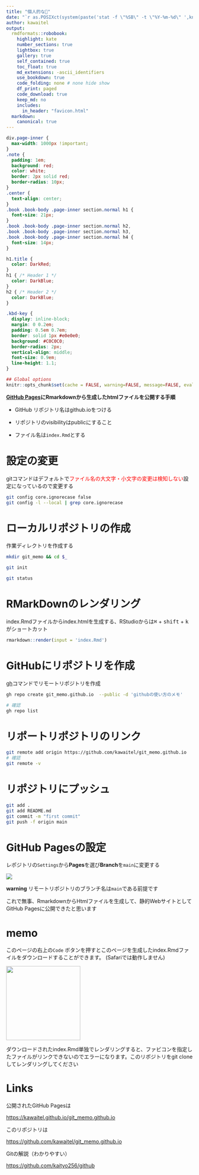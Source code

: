 ```yaml
---
title: "個人的な📝"
date: "`r as.POSIXct(system(paste('stat -f \"%SB\" -t \"%Y-%m-%d\" ',knitr::current_input()),intern = T))`"
author: kawaitel
output: 
  rmdformats::robobook:
    highlight: kate
    number_sections: true
    lightbox: true
    gallery: true
    self_contained: true
    toc_float: true
    md_extensions: -ascii_identifiers
    use_bookdown: true
    code_folding: none # none hide show
    df_print: paged
    code_download: true
    keep_md: no
    includes:
      in_header: "favicon.html" 
  markdown:
    canonical: true
---
```


```css
div.page-inner {
  max-width: 1000px !important;
}
.note {
  padding: 1em;
  background: red;
  color: white;
  border: 2px solid red;
  border-radius: 10px;
}
.center {
  text-align: center;
}
.book .book-body .page-inner section.normal h1 {
  font-size: 21px;
}
.book .book-body .page-inner section.normal h2, 
.book .book-body .page-inner section.normal h3, 
.book .book-body .page-inner section.normal h4 {
  font-size: 14px;
}

h1.title {
  color: DarkRed;
}
h1 { /* Header 1 */
  color: DarkBlue;
}
h2 { /* Header 2 */
  color: DarkBlue;
}

.kbd-key {
  display: inline-block;
  margin: 0 0.2em;
  padding: 0.5em 0.7em; 
  border: solid 1px #e0e0e0;
  background: #C0C0C0;
  border-radius: 2px;
  vertical-align: middle;
  font-size: 0.9em;
  line-height: 1.1;
}
```

```r
## Global options
knitr::opts_chunk$set(cache = FALSE, warning=FALSE, message=FALSE, eval=FALSE)
```

[**GitHub Pages**](https://docs.github.com/ja/pages/getting-started-with-github-pages/about-github-pages){target="_blank"}**にRmarkdownから生成したhtmlファイルを公開する手順**

-   GitHub リポジトリ名はgithub.ioをつける

-   リポジトリのvisibilityはpublicにすること

-   ファイル名は`index.Rmd`とする

# 設定の変更 {.unnumbered}

gitコマンドはデフォルトで[ファイル名の大文字・小文字の変更は検知しない]{style="color:Red"}設定になっているので変更する

```bash
git config core.ignorecase false
git config -l --local | grep core.ignorecase
```

# ローカルリポジトリの作成 {.unnumbered}

作業ディレクトリを作成する

```bash
mkdir git_memo && cd $_

git init

git status
```

# RMarkDownのレンダリング {.unnumbered}

index.Rmdファイルからindex.htmlを生成する、RStudioからは<kbd class="kbd-key">⌘</kbd> + <kbd class="kbd-key">shift</kbd> + <kbd class="kbd-key">k</kbd>がショートカット

```r
rmarkdown::render(input = 'index.Rmd')
```

# GitHubにリポジトリを作成 {.unnumbered}

[gh](https://cli.github.com/manual/){target="_blank"}コマンドでリモートリポジトリを作成

```bash
gh repo create git_memo.github.io  --public -d 'githubの使い方のメモ'

# 確認
gh repo list
```

# リポートリポジトリのリンク {.unnumbered}

```bash
git remote add origin https://github.com/kawaitel/git_memo.github.io
# 確認
git remote -v
```

<!-- もしくは -->

<!-- Rstudioから実行する方法は [リモートリポジトリを設定する](https://qiita.com/uri/items/6b94609f156173ed43ed#リモートリポジトリを設定する){.uri} -->

# リポジトリにプッシュ {.unnumbered}

```bash
git add .
git add README.md
git commit -m "first commit"
git push -f origin main
```

# GitHub Pagesの設定 {.unnumbered}

レポジトリの`Settings`から**Pages**を選び**Branch**を`main`に変更する

![](images/paste-60E71CFB.png)

::: {.alert .alert-warning}
**warning** リモートリポジトリのブランチ名は`main`である前提です
:::

これで無事、RmarkdownからHtmlファイルを生成して、静的WebサイトとしてGitHub Pagesに公開できたと思います

# memo {.unnumbered}

このページの右上の`Code` ボタンを押すとこのページを生成したindex.Rmdファイルをダウンロードすることができます。 (Safariでは動作しません)

![](images/paste-43FFFF27.png){width="200"}

ダウンロードされたindex.Rmd単独でレンダリングすると、ファビコンを指定したファイルがリンクできないのでエラーになります。このリポジトリをgit cloneしてレンダリングしてください

# Links {.unnumbered}

公開されたGitHub Pagesは

<https://kawaitel.github.io/git_memo.github.io>

このリポジトリは

<https://github.com/kawaitel/git_memo.github.io>

Gitの解説（わかりやすい）

<https://github.com/kaityo256/github>

<!-- ＃ Githubのリポジトリ履歴を初期化する -->

<!-- ```{bash} -->

<!-- rm -rf .gitでGitフォルダーを削除する -->

<!-- git initでGitファイルを作り直す -->

<!-- git add *でローカルリポジトリ内の全てのファイルをステージングに移動する -->

<!-- git commit -a -m "Initial Commit(初期状態のコメント)"でコミットする -->

<!-- git remote add origin (手順2でコピーしたURL)でリモートリポジトリを追加する -->

<!-- ``` -->
